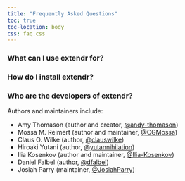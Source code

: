 ```yaml
---
title: "Frequently Asked Questions"
toc: true
toc-location: body
css: faq.css
---
```


### What can I use extendr for?

### How do I install extendr?

### Who are the developers of extendr?

Authors and maintainers include:

-   Amy Thomason (author and creator,
    [\@andy-thomason](https://github.com/andy-thomason))
-   Mossa M. Reimert (author and maintainer,
    [\@CGMossa](https://github.com/CGMossa))
-   Claus O. Wilke (author, [\@clauswilke](https://github.com/clauswilke))
-   Hiroaki Yutani (author,
    [\@yutannihilation](https://github.com/yutannihilation))
-   Ilia Kosenkov (author and maintainer,
    [\@Ilia-Kosenkov](https://github.com/Ilia-Kosenkov))
-   Daniel Falbel (author, [\@dfalbel](https://github.com/dfalbel))
-   Josiah Parry (maintainer, [\@JosiahParry](https://github.com/JosiahParry))
